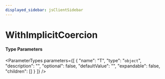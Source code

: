 ```yaml
---
displayed_sidebar: jsClientSidebar
---
```



# WithImplicitCoercion

#### Type Parameters

<ParameterTypes parameters={[
  {
    "name": "T",
    "type": "`object`",
    "description": "",
    "optional": false,
    "defaultValue": "",
    "expandable": false,
    "children": []
  }
]} />
